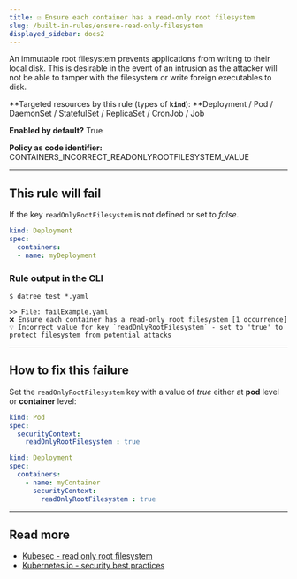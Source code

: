```yaml
---
title: ☑️ Ensure each container has a read-only root filesystem
slug: /built-in-rules/ensure-read-only-filesystem
displayed_sidebar: docs2
---
```


An immutable root filesystem prevents applications from writing to their local disk. This is desirable in the event of an intrusion as the attacker will not be able to tamper with the filesystem or write foreign executables to disk.

**Targeted resources by this rule (types of **`kind`**): **Deployment / Pod / DaemonSet / StatefulSet / ReplicaSet / CronJob / Job

**Enabled by default?** True

**Policy as code identifier:** CONTAINERS_INCORRECT_READONLYROOTFILESYSTEM_VALUE

---

## This rule will fail

If the key `readOnlyRootFilesystem` is not defined or set to *false*.

```yaml
kind: Deployment
spec:
  containers:
  - name: myDeployment
```

### Rule output in the CLI

```none
$ datree test *.yaml

>> File: failExample.yaml
❌ Ensure each container has a read-only root filesystem [1 occurrence]
💡 Incorrect value for key `readOnlyRootFilesystem` - set to 'true' to protect filesystem from potential attacks
```

---

## How to fix this failure

Set the `readOnlyRootFilesystem` key with a value of *true* either at **pod** level or **container** level:

```yaml
kind: Pod
spec:
  securityContext:
    readOnlyRootFilesystem : true
```

```yaml
kind: Deployment
spec:
  containers:
    - name: myContainer
      securityContext:
        readOnlyRootFilesystem : true
```

---

## Read more

- [Kubesec - read only root filesystem](https://kubesec.io/basics/containers-securitycontext-readonlyrootfilesystem-true/)
- [Kubernetes.io - security best practices](https://kubernetes.io/blog/2016/08/security-best-practices-kubernetes-deployment/)



